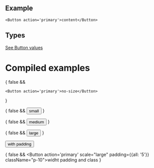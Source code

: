 

## Example
```
<Button action='primary'>content</Button>
```
## Types
[See Button values](https://github.com/bolanosdev/phoenix-ui/blob/main/libraries/types/sizing/opacity.types.ts)

# Compiled examples 

{
   false && <Unstyled>

    <Button action='primary'>no-size</Button>
  </Unstyled>
}

{
  false && <Unstyled>
    <Button action='primary' scale="small" >small</Button>
  </Unstyled>
}

{
  false && <Unstyled>
    <Button action='primary' scale="medium"  >medium</Button>
  </Unstyled>
}

{
  false && <Unstyled>
    <Button action='primary' scale="large" >large</Button>
  </Unstyled>
}

<Unstyled>
  <Button action='primary' scale="large" padding={{all: '5'}} >with padding</Button>
</Unstyled>

{
  false && <Unstyled>
    <Button action='primary' scale="large" padding={{all: '5'}} className="p-10">widht padding and class</Button>
  </Unstyled>
}
